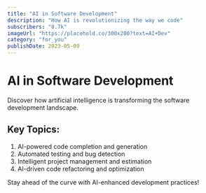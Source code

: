 ```yaml
---
title: "AI in Software Development"
description: "How AI is revolutionizing the way we code"
subscribers: "8.7k"
imageUrl: "https://placehold.co/300x200?text=AI+Dev"
category: "for_you"
publishDate: 2023-05-09
---
```


# AI in Software Development

Discover how artificial intelligence is transforming the software development landscape.

## Key Topics:

1. AI-powered code completion and generation
2. Automated testing and bug detection
3. Intelligent project management and estimation
4. AI-driven code refactoring and optimization

Stay ahead of the curve with AI-enhanced development practices!
